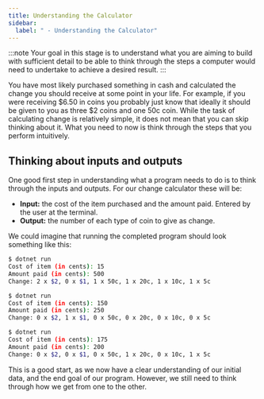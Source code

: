 ```yaml
---
title: Understanding the Calculator
sidebar:
  label: " - Understanding the Calculator"
---
```


:::note
Your goal in this stage is to understand what you are aiming to build with sufficient detail to be able to think through the steps a computer would need to undertake to achieve a desired result.
:::

You have most likely purchased something in cash and calculated the change you should receive at some point in your life. For example, if you were receiving $6.50 in coins you probably just know that ideally it should be given to you as three $2 coins and one 50c coin. While the task of calculating change is relatively simple, it does not mean that you can skip thinking about it. What you need to now is think through the steps that you perform intuitively.

## Thinking about inputs and outputs

One good first step in understanding what a program needs to do is to think through the inputs and outputs.
For our change calculator these will be:

* **Input:** the cost of the item purchased and the amount paid. Entered by the user at the terminal.
* **Output:** the number of each type of coin to give as change.

We could imagine that running the completed program should look something like this:

```bash
$ dotnet run
Cost of item (in cents): 15
Amount paid (in cents): 500
Change: 2 x $2, 0 x $1, 1 x 50c, 1 x 20c, 1 x 10c, 1 x 5c

$ dotnet run
Cost of item (in cents): 150
Amount paid (in cents): 250
Change: 0 x $2, 1 x $1, 0 x 50c, 0 x 20c, 0 x 10c, 0 x 5c

$ dotnet run
Cost of item (in cents): 175 
Amount paid (in cents): 200
Change: 0 x $2, 0 x $1, 0 x 50c, 1 x 20c, 0 x 10c, 1 x 5c
```

This is a good start, as we now have a clear understanding of our initial data, and the end goal of our program.
However, we still need to think through how we get from one to the other.

